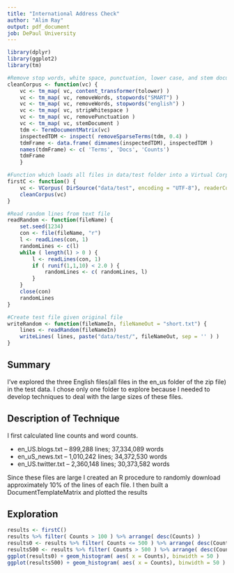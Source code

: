 ```yaml
---
title: "International Address Check"
author: "Alim Ray"
output: pdf_document
job: DePaul University
---
```


```r


library(dplyr)
library(ggplot2)
library(tm)

#Remove stop words, white space, punctuation, lower case, and stem document
cleanCorpus <- function(vc) {
	vc <- tm_map( vc, content_transformer(tolower) )
	vc <- tm_map( vc, removeWords, stopwords("SMART") )
	vc <- tm_map( vc, removeWords, stopwords("english") )
	vc <- tm_map( vc, stripWhitespace )
	vc <- tm_map( vc, removePunctuation )
	vc <- tm_map( vc, stemDocument )
	tdm <- TermDocumentMatrix(vc)
	inspectedTDM <- inspect( removeSparseTerms(tdm, 0.4) )
	tdmFrame <- data.frame( dimnames(inspectedTDM), inspectedTDM )
	names(tdmFrame) <- c( 'Terms', 'Docs', 'Counts')
	tdmFrame
	}

#Function which loads all files in data/test folder into a Virtual Corpus.  Then a TermDocumentMatrix is created from the cleaned corpus.  The inspected results of the matrix is converted to a data frame.
firstC <- function() {
	vc <- VCorpus( DirSource("data/test", encoding = "UTF-8"), readerControl = list(language = "eng"))
	cleanCorpus(vc)
}

#Read random lines from text file
readRandom <- function(fileName) {
	set.seed(1234)
	con <- file(fileName, "r")
	l <- readLines(con, 1)
	randomLines <- c(l)
	while ( length(l) > 0 ) {
		l <- readLines(con, 1)
		if ( runif(1,1,10) < 2.0 ) {
			randomLines <- c( randomLines, l)
		}
	}
	close(con)
	randomLines
}

#Create test file given original file
writeRandom <- function(fileNameIn, fileNameOut = "short.txt") {
	lines <- readRandom(fileNameIn)
	writeLines( lines, paste("data/test/", fileNameOut, sep = '' ) )
}
```
## Summary

I've explored the three English files(all files in the en_us folder of the zip file) in the test data.  I chose only one folder to explore because I needed to develop techniques to deal with the large sizes of these files.

## Description of Technique

I first calculated line counts and word counts.

* en_US.blogs.txt -- 899,288 lines; 37,334,089 words
* en_uS_news.txt -- 1,010,242 lines; 34,372,530 words
* en_US.twitter.txt -- 2,360,148 lines; 30,373,582 words

Since these files are large I created an R procedure to randomly download approximately 10% of the lines of each file.  I then built a DocumentTemplateMatrix and plotted the results


## Exploration
```r
results <- firstC()
results %>% filter( Counts > 100 ) %>% arrange( desc(Counts) )
results0 <- results %>% filter( Counts <= 500 ) %>% arrange( desc(Counts) )
results500 <- results %>% filter( Counts > 500 ) %>% arrange( desc(Counts) )
ggplot(results0) + geom_histogram( aes( x = Counts), binwidth = 50 )
ggplot(results500) + geom_histogram( aes( x = Counts), binwidth = 50 )
```
